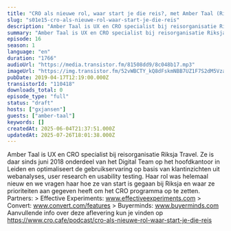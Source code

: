 ```yaml
---
title: "CRO als nieuwe rol, waar start je die reis?, met Amber Taal (Riksja Travel)"
slug: "s01e15-cro-als-nieuwe-rol-waar-start-je-die-reis"
description: "Amber Taal is UX en CRO specialist bij reisorganisatie Riksja Travel. Ze is daar sinds juni 2018 onderdeel van het Digital Team op het hoofdkantoor in Leiden en optimaliseert de gebruikservaring op basis van klantinzichten uit webanalyses, user research en usability testing. Haar rol was helemaal nieuw en we vragen haar hoe ze van start is gegaan bij Riksja en waar ze prioriteiten aan gegeven heeft om het CRO programma op te zetten. Partners: > Effective Experiments: www.effectiveexperiments.com > Convert: www.convert.com/features > Buyerminds: www.buyerminds.com Aanvullende info over deze aflevering kun je vinden op https://www.cro.cafe/podcast/cro-als-nieuwe-rol-waar-start-je-die-reis"
summary: "Amber Taal is UX en CRO specialist bij reisorganisatie Riksja Travel. Ze is daar sinds juni 2018 onderdeel van het Digital Team op het hoofdkantoor in Leiden en optimaliseert de gebruikservaring op basis van klantinzichten uit webanalyses, user research en usability testing. \r\nHaar rol was helemaal nieuw en we vragen haar hoe ze van start is gegaan bij Riksja en waar ze prioriteiten aan gegeven heeft om het CRO programma op te zetten.\r\n\r\nPartners:\r\n> Effective Experiments: www.effectiveexperiments.com\r\n> Convert: www.convert.com/features\r\n> Buyerminds: www.buyerminds.com\r\n\r\nAanvullende info over deze aflevering kun je vinden op https://www.cro.cafe/podcast/cro-als-nieuwe-rol-waar-start-je-die-reis"
episode: 16
season: 1
language: "en"
duration: "1766"
audioUrl: "https://media.transistor.fm/81508dd9/8c048b17.mp3"
imageUrl: "https://img.transistor.fm/52vWBCTY_kQ8dFskmNBB7UZ1F7S2dM5VzaXgZj4VRHs/rs:fill:0:0:1/w:3000/h:3000/q:60/aHR0cHM6Ly9pbWct/dXBsb2FkLXByb2R1/Y3Rpb24udHJhbnNp/c3Rvci5mbS9lcGlz/b2RlLzExMDQxOC8x/NjAyMDc1MTIxLWFy/dHdvcmsuanBn.webp"
pubDate: 2019-04-17T12:19:00.000Z
transistorId: "110418"
downloads_total: 0
episode_type: "full"
status: "draft"
hosts: ["gxjansen"]
guests: ["amber-taal"]
keywords: []
createdAt: 2025-06-04T21:37:51.000Z
updatedAt: 2025-07-26T18:01:38.000Z
---
```


Amber Taal is UX en CRO specialist bij reisorganisatie Riksja Travel. Ze is daar sinds juni 2018 onderdeel van het Digital Team op het hoofdkantoor in Leiden en optimaliseert de gebruikservaring op basis van klantinzichten uit webanalyses, user research en usability testing. Haar rol was helemaal nieuw en we vragen haar hoe ze van start is gegaan bij Riksja en waar ze prioriteiten aan gegeven heeft om het CRO programma op te zetten. Partners: > Effective Experiments: www.effectiveexperiments.com > Convert: www.convert.com/features > Buyerminds: www.buyerminds.com Aanvullende info over deze aflevering kun je vinden op https://www.cro.cafe/podcast/cro-als-nieuwe-rol-waar-start-je-die-reis

